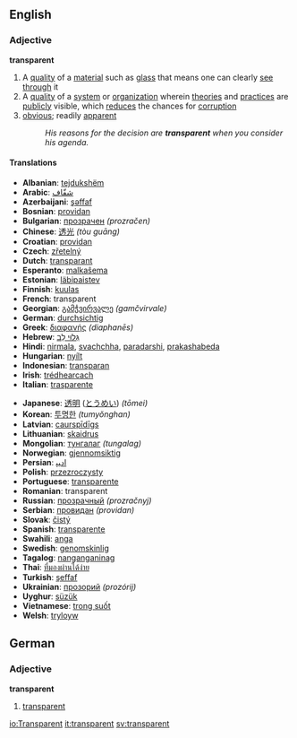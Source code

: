 ==English==
===Adjective===
'''transparent'''
#A [[quality]] of a [[material]] such as [[glass]] that means one can clearly [[see]] [[through]] it
#A [[quality]] of a [[system]] or [[organization]] wherein [[theory|theories]] and [[practice]]s are [[public]]ly visible, which [[reduce]]s the chances for [[corruption]]
#[[obvious]]; readily [[apparent]]
#:''His reasons for the decision are '''transparent''' when you consider his agenda.''

====Translations====
{{top}}<!--languages from A to I go here-->
*'''Albanian''': [[tejdukshëm]]
*'''Arabic''': [[شفّاف]]
*'''Azerbaijani''': [[şəffaf]]
*'''Bosnian''': [[providan]]
*'''Bulgarian''': [[прозрачен]] ''(prozračen)''
*'''Chinese''': [[透光]] ''(tòu guāng)''
*'''Croatian''': [[providan]]
*'''Czech''': [[zřetelný]]
*'''Dutch''': [[transparant]]
*'''Esperanto''': [[malkaŝema]]
*'''Estonian''': [[läbipaistev]]
*'''Finnish''': [[kuulas]]
*'''French''': transparent
*'''Georgian''': [[გამჭვირვალე]] ''(gamčvirvale)''
*'''German''': [[durchsichtig]]
*'''Greek''': [[διαφανής]] ''(diaphanēs)''
*'''Hebrew''': [[גְּלוּי לֵב]]
*'''Hindi''': [[nirmala]], [[svachchha]], [[paradarshi]], [[prakashabeda]]
*'''Hungarian''': [[nyílt]]
*'''Indonesian''': [[transparan]]
*'''Irish''': [[trédhearcach]]
*'''Italian''': [[trasparente]]
{{mid}}<!--languages from J to Z go here-->
*'''Japanese''': [[透明]] ([[とうめい]]) ''(tōmei)''
*'''Korean''': [[투명한]] ''(tumyŏnghan)''
*'''Latvian''': [[caurspīdīgs]]
*'''Lithuanian''': [[skaidrus]]
*'''Mongolian''': [[тунгалаг]] ''(tungalag)''
*'''Norwegian''': [[gjennomsiktig]]
*'''Persian''': [[ﺍﺩﻴﭙ]]
*'''Polish''': [[przezroczysty]]
*'''Portuguese''': [[transparente]]
*'''Romanian''': transparent
*'''Russian''': [[прозрачный]] ''(prozračnyj)''
*'''Serbian''': [[провидан]] ''(providan)''
*'''Slovak''': [[čistý]]
*'''Spanish''': [[transparente]]
*'''Swahili''': [[anga]]
*'''Swedish''': [[genomskinlig]]
*'''Tagalog''': [[nanganganinag]]
*'''Thai''': [[ที่มองผ่านได้ง่าย]]
*'''Turkish''': [[şeffaf]]
*'''Ukrainian''': [[прозорий]] ''(prozórij)''
*'''Uyghur''': [[süzük]]
*'''Vietnamese''': [[trong suốt]]
*'''Welsh''': [[tryloyw]]
{{bottom}}

==German==
===Adjective===
'''transparent'''
#[[Transparent#English|transparent]]

[[io:Transparent]]
[[it:transparent]]
[[sv:transparent]]